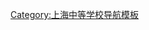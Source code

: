 {{Navbox
|name = 上海市高中四大名校
|state = {{{state|autocollapse}}}
|title = 上海市高中四大名校
|listclass = hlist
|list1 =
* [[上海市上海中学|上海中学]]
* [[华东师范大学第二附属中学]]
* [[复旦大学附属中学]]
* [[上海交通大学附属中学]]}}
<noinclude>
[[Category:上海中等学校导航模板]]
</noinclude>